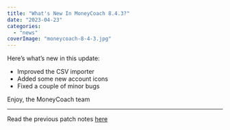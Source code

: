 ```yaml
---
title: "What's New In MoneyCoach 8.4.3?"
date: "2023-04-23"
categories: 
  - "news"
coverImage: "moneycoach-8-4-3.jpg"
---
```

Here’s what’s new in this update:

- Improved the CSV importer
- Added some new account icons
- Fixed a couple of minor bugs

Enjoy,
the MoneyCoach team
* * *

Read the previous patch notes [here](/blog/whats-new-in-moneycoach-8-4-2)